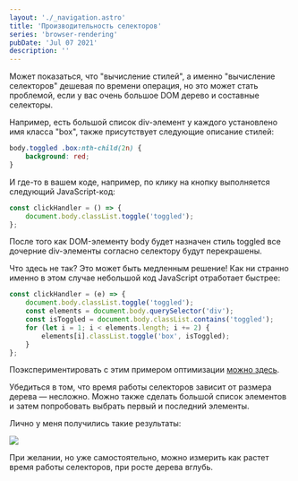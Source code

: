 ```yaml
---
layout: './_navigation.astro'
title: 'Производительность селекторов'
series: 'browser-rendering'
pubDate: 'Jul 07 2021'
description: ''
---
```



Может показаться, что "вычисление стилей", а именно "вычисление селекторов" дешевая по времени операция, но это может стать проблемой, если у вас очень большое DOM дерево и составные селекторы.

Например, есть большой список div-элемент у каждого установлено имя класса "box", также присутствует следующие описание стилей:

```css
body.toggled .box:nth-child(2n) {
	background: red;
}
```

И где-то в вашем коде, например, по клику на кнопку выполняется следующий JavaScript-код:

```js
const clickHandler = () => {
	document.body.classList.toggle('toggled');
};
```

После того как DOM-элементу body будет назначен стиль toggled все дочерние div-элементы согласно селектору будут перекрашены.

Что здесь не так? Это может быть медленным решение!
Как ни странно именно в этом случае небольшой код JavaScript отработает быстрее:

```js
const clickHandler = (e) => {
	document.body.classList.toggle('toggled');
	const elements = document.body.querySelector('div');
	const isToggled = document.body.classList.contains('toggled');
	for (let i = 1; i < elements.length; i += 2) {
		elements[i].classList.toggle('box', isToggled);
	}
};
```

Поэкспериментировать с этим примером оптимизации [можно здесь](http://udacity.github.io/60fps/lesson5/recalcStyles/index-slow.html).

Убедиться в том, что время работы селекторов зависит от размера дерева — несложно. Можно также сделать большой список элементов и затем попробовать выбрать первый и последний элементы.

Лично у меня получились такие результаты:

<Img src="/assets/posts/2021/browser-rendering-selectors-performance/selectors-performance.jpg" />

При желании, но уже самостоятельно, можно измерить как растет время работы селекторов, при росте дерева вглубь.
